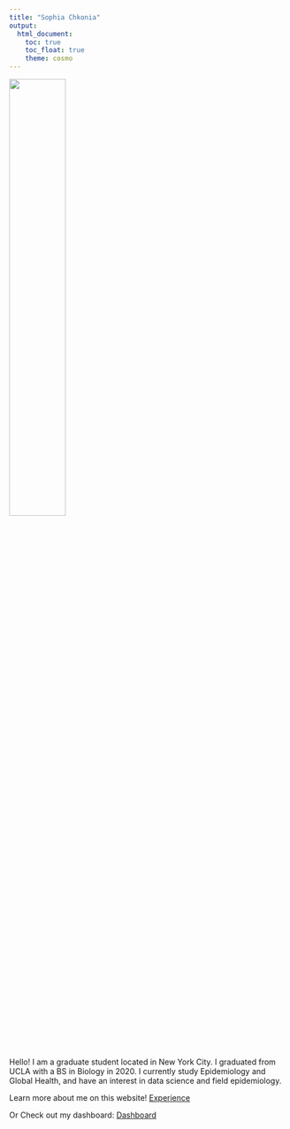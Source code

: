 ```yaml
---
title: "Sophia Chkonia"
output: 
  html_document:
    toc: true
    toc_float: true
    theme: cosmo
---
```


 <img src="images/Me.jpg" style="width:45%">



Hello! I am a graduate student located in New York City. I graduated from UCLA with a
BS in Biology in 2020. I currently study Epidemiology and Global Health, and have
an interest in data science and field epidemiology.

Learn more about me on this website!
[Experience](about.html)

Or Check out my dashboard: 
[Dashboard](dashboard.html)
